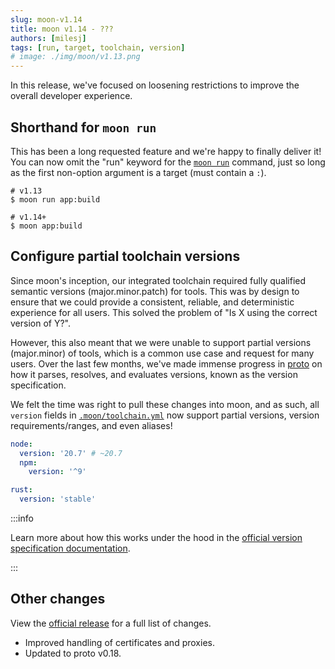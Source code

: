 ```yaml
---
slug: moon-v1.14
title: moon v1.14 - ???
authors: [milesj]
tags: [run, target, toolchain, version]
# image: ./img/moon/v1.13.png
---
```


In this release, we've focused on loosening restrictions to improve the overall developer
experience.

<!--truncate-->

## Shorthand for `moon run`

This has been a long requested feature and we're happy to finally deliver it! You can now omit the
"run" keyword for the [`moon run`](/docs/commands/run) command, just so long as the first non-option
argument is a target (must contain a `:`).

```shell
# v1.13
$ moon run app:build

# v1.14+
$ moon app:build
```

## Configure partial toolchain versions

Since moon's inception, our integrated toolchain required fully qualified semantic versions
(major.minor.patch) for tools. This was by design to ensure that we could provide a consistent,
reliable, and deterministic experience for all users. This solved the problem of "Is X using the
correct version of Y?".

However, this also meant that we were unable to support partial versions (major.minor) of tools,
which is a common use case and request for many users. Over the last few months, we've made immense
progress in [proto](/proto) on how it parses, resolves, and evaluates versions, known as the version
specification.

We felt the time was right to pull these changes into moon, and as such, all `version` fields in
[`.moon/toolchain.yml`](/docs/config/toolchain) now support partial versions, version
requirements/ranges, and even aliases!

```yaml title=".moon/toolchain.yml"
node:
  version: '20.7' # ~20.7
  npm:
    version: '^9'

rust:
  version: 'stable'
```

:::info

Learn more about how this works under the hood in the
[official version specification documentation](/docs/concepts/toolchain#version-specification).

:::

## Other changes

View the [official release](https://github.com/moonrepo/moon/releases/tag/v1.14.0) for a full list
of changes.

- Improved handling of certificates and proxies.
- Updated to proto v0.18.
